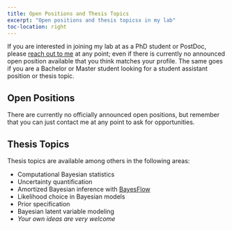 ```yaml
---
title: Open Positions and Thesis Topics
excerpt: "Open positions and thesis topicsx in my lab"
toc-location: right
---
```


If you are interested in joining my lab at as a PhD student or PostDoc, please
[reach out to me](mailto:paul.buerkner@gmail.com) at any point; even if there is 
currently no announced open position available that you think matches your
profile. The same goes if you are a Bachelor or Master student looking for a
student assistant position or thesis topic.

## Open Positions

There are currently no officially announced open positions, but remember
that you can just contact me at any point to ask for opportunities.

## Thesis Topics

Thesis topics are available among others in the following areas:

- Computational Bayesian statistics
- Uncertainty quantification
- Amortized Bayesian inference with [BayesFlow](../software#bayesflow)
- Likelihood choice in Bayesian models
- Prior specification
- Bayesian latent variable modeling
- *Your own ideas are very welcome*

